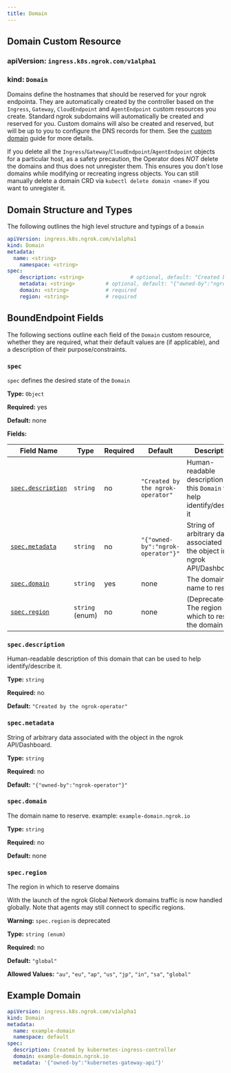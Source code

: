 ```yaml
---
title: Domain
---
```


## Domain Custom Resource

### **apiVersion:** `ingress.k8s.ngrok.com/v1alpha1`

### **kind:** `Domain`

Domains define the hostnames that should be reserved for your ngrok endpointa.
They are automatically created by the controller based on the `Ingress`, `Gateway`, `CloudEndpoint` and `AgentEndpoint` custom resources you create.
Standard ngrok subdomains will automatically be created and reserved for you.
Custom domains will also be created and reserved, but will be up to you to configure the DNS records for them.
See the [custom domain](/kubernetes/guides/custom-domain) guide for more details.

If you delete all the `Ingress`/`Gateway`/`CloudEndpoint`/`AgentEndpoint` objects for a particular host, as a safety precaution, the Operator does _NOT_ delete the domains and thus does not unregister them.
This ensures you don't lose domains while modifying or recreating ingress objects.
You can still manually delete a domain CRD via `kubectl delete domain <name>` if you want to unregister it.

## Domain Structure and Types

The following outlines the high level structure and typings of a `Domain`

```yaml
apiVersion: ingress.k8s.ngrok.com/v1alpha1
kind: Domain
metadata:
  name: <string>
	namespace: <string>
spec:
	description: <string>				# optional, default: "Created by the ngrok-operator"
	metadata: <string>          # optional, default: "{"owned-by":"ngrok-operator"}"
	domain: <string>            # required
	region: <string>            # required
```

## BoundEndpoint Fields

The following sections outline each field of the `Domain` custom resource, whether they are required, what their default values are (if applicable), and a description of their purpose/constraints.

### `spec`

`spec` defines the desired state of the `Domain`

**Type:** `Object`

**Required:** yes

**Default:** none

**Fields:**

| Field Name                             | Type            | Required | Default                           | Description                                                                    |
| -------------------------------------- | --------------- | -------- | --------------------------------- | ------------------------------------------------------------------------------ |
| [`spec.description`](#specdescription) | `string`        | no       | `"Created by the ngrok-operator"` | Human-readable description for this `Domain` to help identify/describe it      |
| [`spec.metadata`](#specmetadata)       | `string`        | no       | `"{"owned-by":"ngrok-operator"}"` | String of arbitrary data associated with the object in the ngrok API/Dashboard |
| [`spec.domain`](#specdomain)           | `string`        | yes      | none                              | The domain name to reserve                                                     |
| [`spec.region`](#specregion)           | `string` (enum) | no       | none                              | (Deprecated) The region in which to reserve the domain                         |

### `spec.description`

Human-readable description of this domain that can be used to help identify/describe it.

**Type:** `string`

**Required:** no

**Default:** `"Created by the ngrok-operator"`

### `spec.metadata`

String of arbitrary data associated with the object in the ngrok API/Dashboard.

**Type:** `string`

**Required:** no

**Default:** `"{"owned-by":"ngrok-operator"}"`

### `spec.domain`

The domain name to reserve. example: `example-domain.ngrok.io`

**Type:** `string`

**Required:** no

**Default:** none

### `spec.region`

The region in which to reserve domains

With the launch of the ngrok Global Network domains traffic is now handled globally.
Note that agents may still connect to specific regions.

**Warning:** `spec.region` is deprecated

**Type:** `string (enum)`

**Required:** no

**Default:** `"global"`

**Allowed Values:** `"au"`, `"eu"`, `"ap"`, `"us"`, `"jp"`, `"in"`, `"sa"`, `"global"`

## Example Domain

```yaml
apiVersion: ingress.k8s.ngrok.com/v1alpha1
kind: Domain
metadata:
  name: example-domain
  namespace: default
spec:
  description: Created by kubernetes-ingress-controller
  domain: example-domain.ngrok.io
  metadata: '{"owned-by":"kubernetes-gateway-api"}'
```
